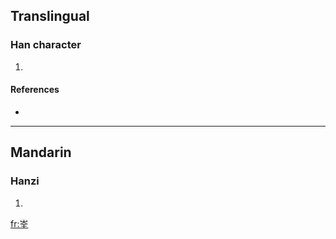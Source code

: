 ==Translingual==

===Han character===
{{Han char|rn=46|rad=山|as=06|sn=9|four=|canj=山人一土 (UOMG)}}

# {{defn|Han|sort=山06}}

====References====
* {{Han ref|kx=0310.260|dkj=08037|hdz=10770.200|uh=5CD1|ud=23761}}

----

==Mandarin==

===Hanzi===
{{cmn-hanzi|pin=[[quán]] ([[quan2]])|wg=ch'üan<sup>2</sup>}}

# {{defn|Mandarin|sort=山06}}

[[fr:峑]]